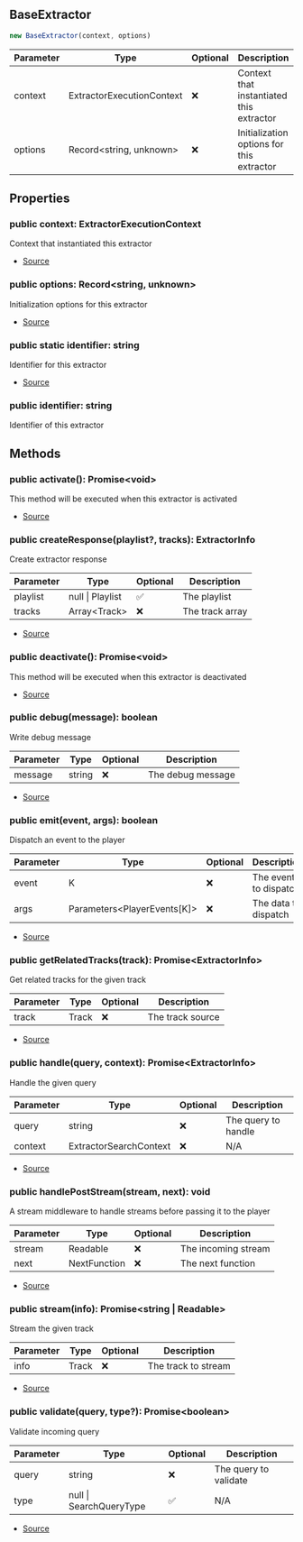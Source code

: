 ## BaseExtractor


```typescript
new BaseExtractor(context, options)
```
| Parameter | Type | Optional | Description |
| ----------- | ----------- | ----------- | ----------- |
| context | ExtractorExecutionContext | ❌ | Context that instantiated this extractor |
| options | Record\<string, unknown> | ❌ | Initialization options for this extractor |


## Properties
### public context: ExtractorExecutionContext
Context that instantiated this extractor

- [Source](https://github.com/Androz2091/discord-player/blob/5a3437b/packages/discord-player/src/extractors/BaseExtractor.ts#L20)
### public options: Record\<string, unknown>
Initialization options for this extractor

- [Source](https://github.com/Androz2091/discord-player/blob/5a3437b/packages/discord-player/src/extractors/BaseExtractor.ts#L20)
### public static identifier: string
Identifier for this extractor

- [Source](https://github.com/Androz2091/discord-player/blob/5a3437b/packages/discord-player/src/extractors/BaseExtractor.ts#L13)
### public identifier: string
Identifier of this extractor

## Methods
### public activate(): Promise\<void>
This method will be executed when this extractor is activated



- [Source](https://github.com/Androz2091/discord-player/blob/5a3437b/packages/discord-player/src/extractors/BaseExtractor.ts#L32)
### public createResponse(playlist?, tracks): ExtractorInfo
Create extractor response



| Parameter | Type | Optional | Description |
| ----------- | ----------- | ----------- | ----------- |
| playlist | null \| Playlist | ✅ | The playlist |
| tracks | Array\<Track> | ❌ | The track array |


- [Source](https://github.com/Androz2091/discord-player/blob/5a3437b/packages/discord-player/src/extractors/BaseExtractor.ts#L104)
### public deactivate(): Promise\<void>
This method will be executed when this extractor is deactivated



- [Source](https://github.com/Androz2091/discord-player/blob/5a3437b/packages/discord-player/src/extractors/BaseExtractor.ts#L40)
### public debug(message): boolean
Write debug message



| Parameter | Type | Optional | Description |
| ----------- | ----------- | ----------- | ----------- |
| message | string | ❌ | The debug message |


- [Source](https://github.com/Androz2091/discord-player/blob/5a3437b/packages/discord-player/src/extractors/BaseExtractor.ts#L112)
### public emit(event, args): boolean
Dispatch an event to the player



| Parameter | Type | Optional | Description |
| ----------- | ----------- | ----------- | ----------- |
| event | K | ❌ | The event to dispatch |
| args | Parameters\<PlayerEvents\[K]> | ❌ | The data to dispatch |


- [Source](https://github.com/Androz2091/discord-player/blob/5a3437b/packages/discord-player/src/extractors/BaseExtractor.ts#L95)
### public getRelatedTracks(track): Promise\<ExtractorInfo>
Get related tracks for the given track



| Parameter | Type | Optional | Description |
| ----------- | ----------- | ----------- | ----------- |
| track | Track | ❌ | The track source |


- [Source](https://github.com/Androz2091/discord-player/blob/5a3437b/packages/discord-player/src/extractors/BaseExtractor.ts#L76)
### public handle(query, context): Promise\<ExtractorInfo>
Handle the given query



| Parameter | Type | Optional | Description |
| ----------- | ----------- | ----------- | ----------- |
| query | string | ❌ | The query to handle |
| context | ExtractorSearchContext | ❌ | N/A |


- [Source](https://github.com/Androz2091/discord-player/blob/5a3437b/packages/discord-player/src/extractors/BaseExtractor.ts#L67)
### public handlePostStream(stream, next): void
A stream middleware to handle streams before passing it to the player



| Parameter | Type | Optional | Description |
| ----------- | ----------- | ----------- | ----------- |
| stream | Readable | ❌ | The incoming stream |
| next | NextFunction | ❌ | The next function |


- [Source](https://github.com/Androz2091/discord-player/blob/5a3437b/packages/discord-player/src/extractors/BaseExtractor.ts#L86)
### public stream(info): Promise\<string \| Readable>
Stream the given track



| Parameter | Type | Optional | Description |
| ----------- | ----------- | ----------- | ----------- |
| info | Track | ❌ | The track to stream |


- [Source](https://github.com/Androz2091/discord-player/blob/5a3437b/packages/discord-player/src/extractors/BaseExtractor.ts#L58)
### public validate(query, type?): Promise\<boolean>
Validate incoming query



| Parameter | Type | Optional | Description |
| ----------- | ----------- | ----------- | ----------- |
| query | string | ❌ | The query to validate |
| type | null \| SearchQueryType | ✅ | N/A |


- [Source](https://github.com/Androz2091/discord-player/blob/5a3437b/packages/discord-player/src/extractors/BaseExtractor.ts#L49)